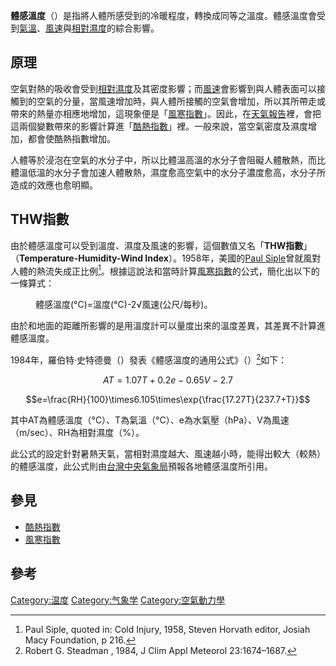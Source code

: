 '''體感溫度'''（{{lang-en|apparent temperature}}）是指將人體所感受到的冷暖程度，轉換成同等之溫度。體感溫度會受到[[氣溫|氣溫]]、[[風速|風速]]與[[相對濕度|相對濕度]]的綜合影響。

==原理==
空氣對熱的吸收會受到[[相對濕度|相對濕度]]及其密度影響；而[[風速|風速]]會影響到與人體表面可以接觸到的空氣的分量，當風速增加時，與人體所接觸的空氣會增加，所以其所帶走或帶來的熱量亦相應地增加，這現象便是「[[風寒指數|風寒指數]]」。因此，在[[天氣報告|天氣報告]]裡，會把這兩個變數帶來的影響計算進「[[酷熱指數|酷熱指數]]」裡。一般來說，當空氣密度及濕度增加，都會使酷熱指數增加。

人體等於浸泡在空氣的水分子中，所以比體溫高溫的水分子會阻礙人體散熱，而比體溫低溫的水分子會加速人體散熱，濕度愈高空氣中的水分子濃度愈高，水分子所造成的效應也愈明顯。

==THW指數==
由於體感溫度可以受到溫度、濕度及風速的影響，這個數值又名「'''THW指數'''」（'''Temperature-Humidity-Wind Index'''）。1958年，美國的[[Paul_Siple|Paul Siple]]曾就風對人體的熱流失成正比例<ref> Paul Siple, quoted in: Cold Injury, 1958, Steven Horvath editor, Josiah Macy Foundation, p 216.</ref>。根據這說法和當時計算[[風寒指數|風寒指數]]的公式，簡化出以下的一條算式：

:體感溫度(°C)=溫度(°C)-2√風速(公尺/每秒)。

由於和地面的距離所影響的是用溫度計可以量度出來的溫度差異，其差異不計算進體感溫度。

1984年，羅伯特·史特德曼（{{lang|en|Robert G. Steadman}}）發表《體感溫度的通用公式》（''{{lang|en|A universal scale of apparent temperature}}''）<ref> Robert G. Steadman , 1984, J Clim Appl Meteorol 23:1674–1687.</ref>如下：

:<math>AT=1.07T+0.2e-0.65V-2.7</math>
:<math>e=\frac{RH}{100}\times6.105\times\exp{\frac{17.27T}{237.7+T}}</math>

其中AT為體感溫度（°C）、T為氣溫（°C）、e為水氣壓（hPa）、V為風速（m/sec）、RH為相對濕度（%）。

此公式的設定針對暑熱天氣，當相對濕度越大、風速越小時，能得出較大（較熱）的體感溫度，此公式則由[[台灣中央氣象局|台灣中央氣象局]]預報各地體感溫度所引用。

== 參見 ==
*[[酷熱指數|酷熱指數]] 
*[[風寒指數|風寒指數]]

== 參考 ==
{{reflist}}
{{Weather-stub}}
[[Category:温度|Category:温度]]
[[Category:气象学|Category:气象学]]
[[Category:空氣動力學|Category:空氣動力學]]